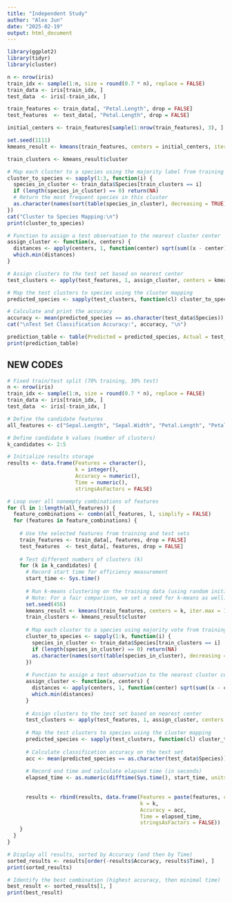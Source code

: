 ```yaml
---
title: "Independent Study"
author: "Alex Jun"
date: "2025-02-19"
output: html_document
---
```

```r
library(ggplot2)
library(tidyr)
library(cluster)
```


```r
n <- nrow(iris)
train_idx <- sample(1:n, size = round(0.7 * n), replace = FALSE)
train_data <- iris[train_idx, ]
test_data  <- iris[-train_idx, ]

train_features <- train_data[, "Petal.Length", drop = FALSE]
test_features  <- test_data[, "Petal.Length", drop = FALSE]
```


```r
initial_centers <- train_features[sample(1:nrow(train_features), 3), ]

set.seed(1111) 
kmeans_result <- kmeans(train_features, centers = initial_centers, iter.max = 100)

train_clusters <- kmeans_result$cluster

# Map each cluster to a species using the majority label from training data
cluster_to_species <- sapply(1:3, function(i) {
  species_in_cluster <- train_data$Species[train_clusters == i]
  if (length(species_in_cluster) == 0) return(NA)
  # Return the most frequent species in this cluster
  as.character(names(sort(table(species_in_cluster), decreasing = TRUE))[1])
})
cat("Cluster to Species Mapping:\n")
print(cluster_to_species)

# Function to assign a test observation to the nearest cluster center
assign_cluster <- function(x, centers) {
  distances <- apply(centers, 1, function(center) sqrt(sum((x - center)^2)))
  which.min(distances)
}

# Assign clusters to the test set based on nearest center
test_clusters <- apply(test_features, 1, assign_cluster, centers = kmeans_result$centers)

# Map the test clusters to species using the cluster mapping
predicted_species <- sapply(test_clusters, function(cl) cluster_to_species[cl])

# Calculate and print the accuracy
accuracy <- mean(predicted_species == as.character(test_data$Species))
cat("\nTest Set Classification Accuracy:", accuracy, "\n")
```


```r
prediction_table <- table(Predicted = predicted_species, Actual = test_data$Species)
print(prediction_table)
```
## NEW CODES
```r
# Fixed train/test split (70% training, 30% test)
n <- nrow(iris)
train_idx <- sample(1:n, size = round(0.7 * n), replace = FALSE)
train_data <- iris[train_idx, ]
test_data  <- iris[-train_idx, ]

# Define the candidate features
all_features <- c("Sepal.Length", "Sepal.Width", "Petal.Length", "Petal.Width")

# Define candidate k values (number of clusters)
k_candidates <- 2:5

# Initialize results storage
results <- data.frame(Features = character(),
                      k = integer(),
                      Accuracy = numeric(),
                      Time = numeric(),
                      stringsAsFactors = FALSE)
```


```r
# Loop over all nonempty combinations of features
for (l in 1:length(all_features)) {
  feature_combinations <- combn(all_features, l, simplify = FALSE)
  for (features in feature_combinations) {
    
    # Use the selected features from training and test sets
    train_features <- train_data[, features, drop = FALSE]
    test_features  <- test_data[, features, drop = FALSE]
    
    # Test different numbers of clusters (k)
    for (k in k_candidates) {
      # Record start time for efficiency measurement
      start_time <- Sys.time()
      
      # Run k-means clustering on the training data (using random initial centers)
      # Note: For a fair comparison, we set a seed for k-means as well.
      set.seed(456)
      kmeans_result <- kmeans(train_features, centers = k, iter.max = 100)
      train_clusters <- kmeans_result$cluster
      
      # Map each cluster to a species using majority vote from training labels
      cluster_to_species <- sapply(1:k, function(i) {
        species_in_cluster <- train_data$Species[train_clusters == i]
        if (length(species_in_cluster) == 0) return(NA)
        as.character(names(sort(table(species_in_cluster), decreasing = TRUE))[1])
      })
      
      # Function to assign a test observation to the nearest cluster center
      assign_cluster <- function(x, centers) {
        distances <- apply(centers, 1, function(center) sqrt(sum((x - center)^2)))
        which.min(distances)
      }
      
      # Assign clusters to the test set based on nearest center
      test_clusters <- apply(test_features, 1, assign_cluster, centers = kmeans_result$centers)
      
      # Map the test clusters to species using the cluster mapping
      predicted_species <- sapply(test_clusters, function(cl) cluster_to_species[cl])
      
      # Calculate classification accuracy on the test set
      acc <- mean(predicted_species == as.character(test_data$Species))
      
      # Record end time and calculate elapsed time (in seconds)
      elapsed_time <- as.numeric(difftime(Sys.time(), start_time, units = "secs"))
      
 
      results <- rbind(results, data.frame(Features = paste(features, collapse = ", "),
                                           k = k,
                                           Accuracy = acc,
                                           Time = elapsed_time,
                                           stringsAsFactors = FALSE))
    }
  }
}

# Display all results, sorted by Accuracy (and then by Time)
sorted_results <- results[order(-results$Accuracy, results$Time), ]
print(sorted_results)
```


```r
# Identify the best combination (highest accuracy, then minimal time)
best_result <- sorted_results[1, ]
print(best_result)

```






